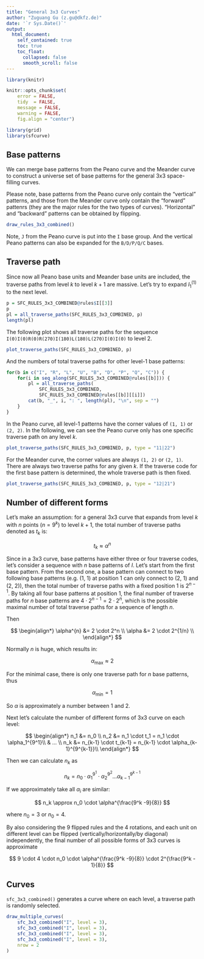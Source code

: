 ```yaml
---
title: "General 3x3 Curves"
author: "Zuguang Gu (z.gu@dkfz.de)"
date: '`r Sys.Date()`'
output: 
  html_document:
    self_contained: true
    toc: true
    toc_float:
      collapsed: false
      smooth_scroll: false
---
```


```r
library(knitr)

knitr::opts_chunk$set(
    error = FALSE,
    tidy  = FALSE,
    message = FALSE,
    warning = FALSE,
    fig.align = "center")

library(grid)
library(sfcurve)
```


## Base patterns

We can merge base patterns from the Peano curve and the Meander curve to
construct a universe set of base patterns for the general 3x3 space-filling curves.

Please note, base patterns from the Peano curve only contain the "vertical" patterns,
and those from the Meander curve only contain the "forward" pattenrs (they are the major
rules for the two types of curves). "Horizontal"
and "backward" patterns can be obtained by flipping.

```r
draw_rules_3x3_combined()
```

Note, `J` from the Peano curve is put into the `I` base group. And the vertical Peano
patterns can also be expanded for the `B/D/P/Q/C` bases.

## Traverse path

Since now all Peano base units and Meander base units are included, the traverse paths from level $k$ to level $k+1$ are massive. Let's try to
expand $I_1^{(1)}$ to the next level.


```r
p = SFC_RULES_3x3_COMBINED@rules$I[[3]]
p
pl = all_traverse_paths(SFC_RULES_3x3_COMBINED, p)
length(pl)
```

The following plot shows all traverse
paths for the sequence `I(0)I(0)R(0)R(270)I(180)L(180)L(270)I(0)I(0)` to level 2.


```r
plot_traverse_paths(SFC_RULES_3x3_COMBINED, p)
```

And the numbers of total traverse paths for other level-1 base patterns:

```r
for(b in c("I", "R", "L", "U", "B", "D", "P", "Q", "C")) {
    for(i in seq_along(SFC_RULES_3x3_COMBINED@rules[[b]])) {
        pl = all_traverse_paths(
            SFC_RULES_3x3_COMBINED, 
            SFC_RULES_3x3_COMBINED@rules[[b]][[i]])
        cat(b, "_", i, ": ", length(pl), "\n", sep = "")
    }
}
```

In the Peano curve, all level-1 patterns have the corner values of `(1, 1)` or `(2, 2)`.
In the following, we can see the Peano curve only has one specific traverse path on
any level $k$.

```r
plot_traverse_paths(SFC_RULES_3x3_COMBINED, p, type = "11|22")
```

For the Meander curve, the corner values are always `(1, 2)` or `(2, 1)`. 
There are always two traverse paths for any given $k$. If the traverse code
for the first base pattern is determined, the whole traverse path is then fixed.

```r
plot_traverse_paths(SFC_RULES_3x3_COMBINED, p, type = "12|21")
```

## Number of different forms

Let's make an assumption: for a general 3x3 curve that expands from level $k$ with $n$ points ($n = 9^{k}$) to level $k+1$, 
the total number of traverse paths denoted as $t_k$ is:

$$
t_k \approx \alpha^n
$$

Since in a 3x3 curve, base patterns have either three or four traverse codes,
let's consider a sequence with $n$ base patterns of $I$. Let's start from the first base pattern.
From the second one, a base pattern can connect to two following base patterns (e.g. (1, 1) at position 1 can only connect to
(2, 1) and (2, 2)), then the total number of traverse paths with a fixed position 1 is $2^{n-1}$.
By taking all four base patterns at position 1, the final number of traverse paths for $n$ base patterns 
are $4 \cdot 2^{n-1} = 2 \cdot 2^n$, which is the possible maximal number of total traverse paths for a sequence of length $n$.

Then

$$
\begin{align*}
\alpha^{n} &= 2 \cdot 2^n \\
\alpha &= 2 \cdot 2^{1/n} \\
\end{align*}
$$

Normally $n$ is huge, which results in:

$$
\alpha_\mathrm{max} \approx 2
$$

For the minimal case, there is only one traverse path for $n$ base patterns, thus 

$$\alpha_\mathrm{min} = 1$$

So $\alpha$ is approximately a number between 1 and 2. 

Next let's calculate the number of different forms of 3x3 curve on each level:

$$
\begin{align*}
n_1 &= n_0 \\
n_2 &= n_1 \cdot t_1  = n_1 \cdot \alpha_1^{9^1}\\
    & ... \\
n_k &= n_{k-1} \cdot t_{k-1}  = n_{k-1} \cdot \alpha_{k-1}^{9^{k-1}}\\
\end{align*}
$$

Then we can calculate $n_k$ as

$$
n_k = n_0 \cdot \alpha_1^{9^1} \cdot \alpha_2^{9^2} ... \alpha_{k-1}^{9^{k-1}} 
$$

If we approximately take all $\alpha_i$ are similar:

$$
n_k \approx n_0 \cdot \alpha^{\frac{9^k -9}{8}}
$$

where $n_0 = 3$ or $n_0 = 4$.

By also considering the 9 flipped rules and the 4 rotations, and each unit on different level
can be flipped (vertically/horizontally/by diagonal) independently, the final number of all possible forms of 3x3 curves is approximate

$$
9 \cdot 4 \cdot n_0 \cdot \alpha^{\frac{9^k -9}{8}} \cdot 2^{\frac{9^k - 1}{8}}
$$

## Curves

`sfc_3x3_combined()` generates a curve where on each level, a traverse path is randomly
selected.

```r
draw_multiple_curves(
    sfc_3x3_combined("I", level = 3),
    sfc_3x3_combined("I", level = 3),
    sfc_3x3_combined("I", level = 3),
    sfc_3x3_combined("I", level = 3),
    nrow = 2
)
```
